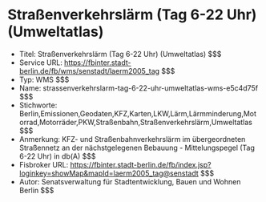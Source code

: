 # Straßenverkehrslärm (Tag 6-22 Uhr) (Umweltatlas)
- Titel: Straßenverkehrslärm (Tag 6-22 Uhr) (Umweltatlas) $$$
- Service URL: https://fbinter.stadt-berlin.de/fb/wms/senstadt/laerm2005_tag $$$
- Typ: WMS $$$
- Name: strassenverkehrslarm-tag-6-22-uhr-umweltatlas-wms-e5c4d75f $$$
- Stichworte: Berlin,Emissionen,Geodaten,KFZ,Karten,LKW,Lärm,Lärmminderung,Motorrad,Motorräder,PKW,Straßenbahn,Straßenverkehrslärm,Umweltatlas $$$
- Anmerkung: KFZ- und Straßenbahnverkehrslärm im übergeordneten Straßennetz an der nächstgelegenen Bebauung - Mittelungspegel (Tag 6-22 Uhr) in db(A) $$$
- Fisbroker URL: https://fbinter.stadt-berlin.de/fb/index.jsp?loginkey=showMap&mapId=laerm2005_tag@senstadt $$$
- Autor: Senatsverwaltung für Stadtentwicklung, Bauen und Wohnen Berlin $$$
